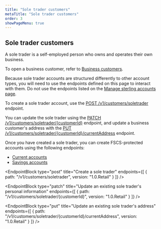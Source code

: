 ```yaml
---
title: "Sole trader customers"
metaTitle: "Sole trader customers"
order: 3
showPageMenu: true
---
```



## Sole trader customers

A sole trader is a self-employed person who owns and operates their own business.

<Callout colour="blue">To open a business customer, refer to <a href="./business-customers">Business customers</a>.</Callout>

Because sole trader accounts are structured differently to other account types, you will need to use the endpoints defined on this page to interact with them. Do not use the endpoints listed on the [Manage sterling accounts page](../gbp-accounts/manage-accounts).

To create a sole trader account, use the [POST /v1/customers/soletrader](#create-a-sole-trader) endpoint.

You can update the sole trader using the [PATCH /v1/customers/soletrader/{customerId}](#update-an-existing-sole-traders-personal-information) endpoint, and update a business customer's address with the [PUT /v1/customers/soletrader/{customerId}/currentAddress](#update-an-existing-sole-traders-address) endpoint.

Once you have created a sole trader, you can create FSCS-protected accounts using the following endpoints:
- [Current accounts](./current-accounts)
- [Savings accounts](./savings-accounts)

<EndpointBlock
  type="post"
  title="Create a sole trader"
  endpoints={[
    {
      path: "/v1/customers/soletrader",
      version: "1.0.Retail"
    }
  ]}
/>

<EndpointBlock
  type="patch"
  title="Update an existing sole trader's personal information"
  endpoints={[
    {
      path: "/v1/customers/soletrader/{customerId}",
      version: "1.0.Retail"
    }
  ]}
/>

<EndpointBlock
  type="put"
  title="Update an existing sole trader's address"
  endpoints={[
    {
      path: "/v1/customers/soletrader/{customerId}/currentAddress",
      version: "1.0.Retail"
    }
  ]}
/>